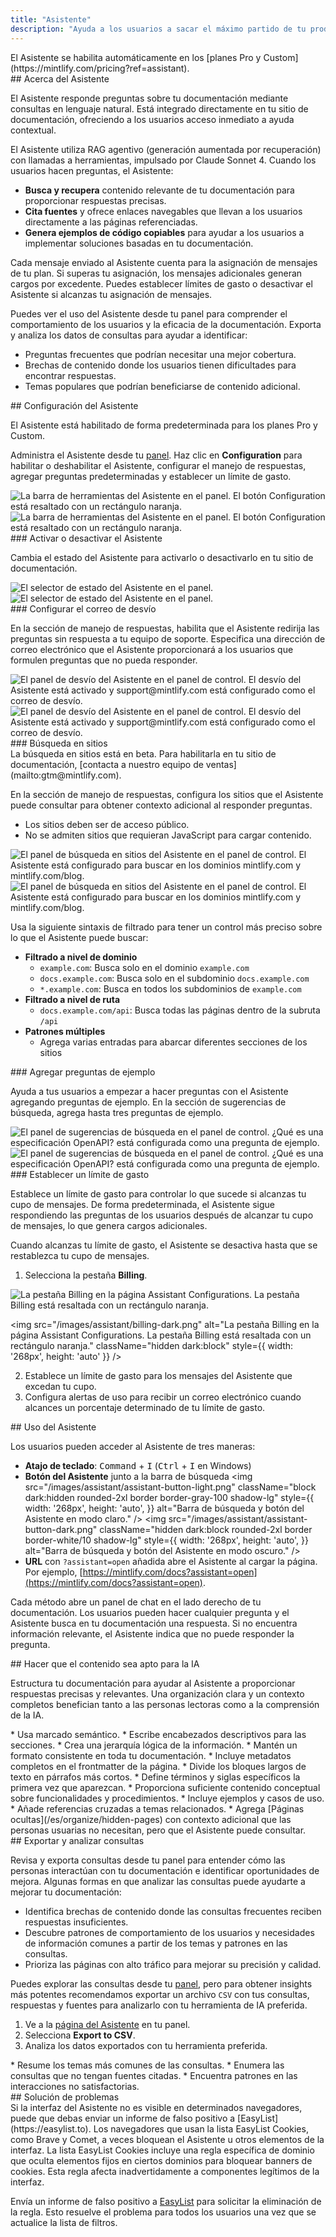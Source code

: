 ```yaml
---
title: "Asistente"
description: "Ayuda a los usuarios a sacar el máximo partido de tu producto y a encontrar respuestas más rápido"
---
```


<Info>
  El Asistente se habilita automáticamente en los [planes Pro y Custom](https://mintlify.com/pricing?ref=assistant).
</Info>

<div id="about-the-assistant">
  ## Acerca del Asistente
</div>

El Asistente responde preguntas sobre tu documentación mediante consultas en lenguaje natural. Está integrado directamente en tu sitio de documentación, ofreciendo a los usuarios acceso inmediato a ayuda contextual.

El Asistente utiliza RAG agentivo (generación aumentada por recuperación) con llamadas a herramientas, impulsado por Claude Sonnet 4. Cuando los usuarios hacen preguntas, el Asistente:

* **Busca y recupera** contenido relevante de tu documentación para proporcionar respuestas precisas.
* **Cita fuentes** y ofrece enlaces navegables que llevan a los usuarios directamente a las páginas referenciadas.
* **Genera ejemplos de código copiables** para ayudar a los usuarios a implementar soluciones basadas en tu documentación.

Cada mensaje enviado al Asistente cuenta para la asignación de mensajes de tu plan. Si superas tu asignación, los mensajes adicionales generan cargos por excedente. Puedes establecer límites de gasto o desactivar el Asistente si alcanzas tu asignación de mensajes.

Puedes ver el uso del Asistente desde tu panel para comprender el comportamiento de los usuarios y la eficacia de la documentación. Exporta y analiza los datos de consultas para ayudar a identificar:

* Preguntas frecuentes que podrían necesitar una mejor cobertura.
* Brechas de contenido donde los usuarios tienen dificultades para encontrar respuestas.
* Temas populares que podrían beneficiarse de contenido adicional.

<div id="configuring-the-assistant">
  ## Configuración del Asistente
</div>

El Asistente está habilitado de forma predeterminada para los planes Pro y Custom.

Administra el Asistente desde tu [panel](https://dashboard.mintlify.com/products/assistant/settings). Haz clic en **Configuration** para habilitar o deshabilitar el Asistente, configurar el manejo de respuestas, agregar preguntas predeterminadas y establecer un límite de gasto.

<Frame>
  <img src="/images/assistant/configuration-light.png" alt="La barra de herramientas del Asistente en el panel. El botón Configuration está resaltado con un rectángulo naranja." className="block dark:hidden" />

  <img src="/images/assistant/configuration-dark.png" alt="La barra de herramientas del Asistente en el panel. El botón Configuration está resaltado con un rectángulo naranja." className="hidden dark:block" />
</Frame>

<div id="enable-or-disable-the-assistant">
  ### Activar o desactivar el Asistente
</div>

Cambia el estado del Asistente para activarlo o desactivarlo en tu sitio de documentación.

<Frame>
  <img src="/images/assistant/status-light.png" alt="El selector de estado del Asistente en el panel." className="block dark:hidden" />

  <img src="/images/assistant/status-dark.png" alt="El selector de estado del Asistente en el panel." className="hidden dark:block" />
</Frame>

<div id="set-deflection-email">
  ### Configurar el correo de desvío
</div>

En la sección de manejo de respuestas, habilita que el Asistente redirija las preguntas sin respuesta a tu equipo de soporte. Especifica una dirección de correo electrónico que el Asistente proporcionará a los usuarios que formulen preguntas que no pueda responder.

<Frame>
  <img src="/images/assistant/deflection-light.png" alt="El panel de desvío del Asistente en el panel de control. El desvío del Asistente está activado y support@mintlify.com está configurado como el correo de desvío." className="block dark:hidden" />

  <img src="/images/assistant/deflection-dark.png" alt="El panel de desvío del Asistente en el panel de control. El desvío del Asistente está activado y support@mintlify.com está configurado como el correo de desvío." className="hidden dark:block" />
</Frame>

<div id="search-sites">
  ### Búsqueda en sitios
</div>

<Note>
  La búsqueda en sitios está en beta. Para habilitarla en tu sitio de documentación, [contacta a nuestro equipo de ventas](mailto:gtm@mintlify.com).
</Note>

En la sección de manejo de respuestas, configura los sitios que el Asistente puede consultar para obtener contexto adicional al responder preguntas.

* Los sitios deben ser de acceso público.
* No se admiten sitios que requieran JavaScript para cargar contenido.

<Frame>
  <img src="/images/assistant/search-sites-light.png" alt="El panel de búsqueda en sitios del Asistente en el panel de control. El Asistente está configurado para buscar en los dominios mintlify.com y mintlify.com/blog." className="block dark:hidden" />

  <img src="/images/assistant/search-sites-dark.png" alt="El panel de búsqueda en sitios del Asistente en el panel de control. El Asistente está configurado para buscar en los dominios mintlify.com y mintlify.com/blog." className="hidden dark:block" />
</Frame>

Usa la siguiente sintaxis de filtrado para tener un control más preciso sobre lo que el Asistente puede buscar:

* **Filtrado a nivel de dominio**
  * `example.com`: Busca solo en el dominio `example.com`
  * `docs.example.com`: Busca solo en el subdominio `docs.example.com`
  * `*.example.com`: Busca en todos los subdominios de `example.com`
* **Filtrado a nivel de ruta**
  * `docs.example.com/api`: Busca todas las páginas dentro de la subruta `/api`
* **Patrones múltiples**
  * Agrega varias entradas para abarcar diferentes secciones de los sitios

<div id="add-sample-questions">
  ### Agregar preguntas de ejemplo
</div>

Ayuda a tus usuarios a empezar a hacer preguntas con el Asistente agregando preguntas de ejemplo. En la sección de sugerencias de búsqueda, agrega hasta tres preguntas de ejemplo.

<Frame>
  <img src="/images/assistant/search-suggestions-light.png" alt="El panel de sugerencias de búsqueda en el panel de control. ¿Qué es una especificación OpenAPI? está configurada como una pregunta de ejemplo." className="block dark:hidden" />

  <img src="/images/assistant/search-suggestions-dark.png" alt="El panel de sugerencias de búsqueda en el panel de control. ¿Qué es una especificación OpenAPI? está configurada como una pregunta de ejemplo." className="hidden dark:block" />
</Frame>

<div id="set-a-spend-limit">
  ### Establecer un límite de gasto
</div>

Establece un límite de gasto para controlar lo que sucede si alcanzas tu cupo de mensajes. De forma predeterminada, el Asistente sigue respondiendo las preguntas de los usuarios después de alcanzar tu cupo de mensajes, lo que genera cargos adicionales.

Cuando alcanzas tu límite de gasto, el Asistente se desactiva hasta que se restablezca tu cupo de mensajes.

1. Selecciona la pestaña **Billing**.

<Frame>
  <img src="/images/assistant/billing-light.png" alt="La pestaña Billing en la página Assistant Configurations. La pestaña Billing está resaltada con un rectángulo naranja." className="block dark:hidden" style={{ width: '268px', height: 'auto' }} />

  <img src="/images/assistant/billing-dark.png" alt="La pestaña Billing en la página Assistant Configurations. La pestaña Billing está resaltada con un rectángulo naranja." className="hidden dark:block" style={{ width: '268px', height: 'auto' }} />
</Frame>

2. Establece un límite de gasto para los mensajes del Asistente que excedan tu cupo.
3. Configura alertas de uso para recibir un correo electrónico cuando alcances un porcentaje determinado de tu límite de gasto.

<div id="using-the-assistant">
  ## Uso del Asistente
</div>

Los usuarios pueden acceder al Asistente de tres maneras:

* **Atajo de teclado**: <kbd>Command</kbd> + <kbd>I</kbd> (<kbd>Ctrl</kbd> + <kbd>I</kbd> en Windows)
* **Botón del Asistente** junto a la barra de búsqueda
  <img
    src="/images/assistant/assistant-button-light.png"
    className="block dark:hidden rounded-2xl border border-gray-100 shadow-lg"
    style={{
    width: '268px',
    height: 'auto',
  }}
    alt="Barra de búsqueda y botón del Asistente en modo claro."
  />
  <img
    src="/images/assistant/assistant-button-dark.png"
    className="hidden dark:block rounded-2xl border border-white/10 shadow-lg"
    style={{
    width: '268px',
    height: 'auto',
  }}
    alt="Barra de búsqueda y botón del Asistente en modo oscuro."
  />
* **URL** con `?assistant=open` añadida abre el Asistente al cargar la página. Por ejemplo, [https://mintlify.com/docs?assistant=open](https://mintlify.com/docs?assistant=open).

Cada método abre un panel de chat en el lado derecho de tu documentación. Los usuarios pueden hacer cualquier pregunta y el Asistente busca en tu documentación una respuesta. Si no encuentra información relevante, el Asistente indica que no puede responder la pregunta.

<div id="making-content-ai-ingestible">
  ## Hacer que el contenido sea apto para la IA
</div>

Estructura tu documentación para ayudar al Asistente a proporcionar respuestas precisas y relevantes. Una organización clara y un contexto completos benefician tanto a las personas lectoras como a la comprensión de la IA.

<Card title="Estructura y organización">
  * Usa marcado semántico.
  * Escribe encabezados descriptivos para las secciones.
  * Crea una jerarquía lógica de la información.
  * Mantén un formato consistente en toda tu documentación.
  * Incluye metadatos completos en el frontmatter de la página.
  * Divide los bloques largos de texto en párrafos más cortos.
</Card>

<Card title="Contexto">
  * Define términos y siglas específicos la primera vez que aparezcan.
  * Proporciona suficiente contenido conceptual sobre funcionalidades y procedimientos.
  * Incluye ejemplos y casos de uso.
  * Añade referencias cruzadas a temas relacionados.
  * Agrega [Páginas ocultas](/es/organize/hidden-pages) con contexto adicional que las personas usuarias no necesitan, pero que el Asistente puede consultar.
</Card>

<div id="exporting-and-analyzing-queries">
  ## Exportar y analizar consultas
</div>

Revisa y exporta consultas desde tu panel para entender cómo las personas interactúan con tu documentación e identificar oportunidades de mejora. Algunas formas en que analizar las consultas puede ayudarte a mejorar tu documentación:

* Identifica brechas de contenido donde las consultas frecuentes reciben respuestas insuficientes.
* Descubre patrones de comportamiento de los usuarios y necesidades de información comunes a partir de los temas y patrones en las consultas.
* Prioriza las páginas con alto tráfico para mejorar su precisión y calidad.

Puedes explorar las consultas desde tu [panel](https://dashboard.mintlify.com/products/assistant), pero para obtener insights más potentes recomendamos exportar un archivo `CSV` con tus consultas, respuestas y fuentes para analizarlo con tu herramienta de IA preferida.

1. Ve a la [página del Asistente](https://dashboard.mintlify.com/products/assistant) en tu panel.
2. Selecciona **Export to CSV**.
3. Analiza los datos exportados con tu herramienta preferida.

<Card title="Indicaciones de análisis de ejemplo">
  * Resume los temas más comunes de las consultas.
  * Enumera las consultas que no tengan fuentes citadas.
  * Encuentra patrones en las interacciones no satisfactorias.
</Card>

<div id="troubleshooting">
  ## Solución de problemas
</div>

<Accordion title="La barra de chat del Asistente no es visible">
  Si la interfaz del Asistente no es visible en determinados navegadores, puede que debas enviar un informe de falso positivo a [EasyList](https://easylist.to). Los navegadores que usan la lista EasyList Cookies, como Brave y Comet, a veces bloquean el Asistente u otros elementos de la interfaz. La lista EasyList Cookies incluye una regla específica de dominio que oculta elementos fijos en ciertos dominios para bloquear banners de cookies. Esta regla afecta inadvertidamente a componentes legítimos de la interfaz.

  Envía un informe de falso positivo a [EasyList](https://github.com/easylist/easylist) para solicitar la eliminación de la regla. Esto resuelve el problema para todos los usuarios una vez que se actualice la lista de filtros.
</Accordion>